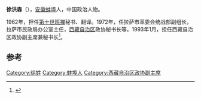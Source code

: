 '''徐洪森'''（{{bd|1933年||2013年|11月17日|catIdx=Xu}}），[[安徽|安徽]][[蚌埠|蚌埠]]人，中国政治人物。

1962年，担任[[第十世班禅|第十世班禅]]秘书、翻译。1972年，任拉萨市革委会统战部副组长，拉萨市民政局办公室主任，[[西藏自治区|西藏自治区]]政协秘书长等。1993年1月，担任西藏自治区政协副主席兼秘书长<ref>{{cite news|title=徐洪森同志遗体告别仪式在京举行|url=http://cpc.people.com.cn/n/2013/1120/c87393-23602869.html|accessdate=2013-11-23|newspaper=西藏日报|archive-date=2016-03-04|archive-url=https://web.archive.org/web/20160304071142/http://cpc.people.com.cn/n/2013/1120/c87393-23602869.html}}</ref>。

==参考==
{{reflist}}
{{中国政治人物小作品}}

[[Category:徐姓|Category:徐姓]]
[[Category:蚌埠人|Category:蚌埠人]]
[[Category:西藏自治区政协副主席|Category:西藏自治区政协副主席]]